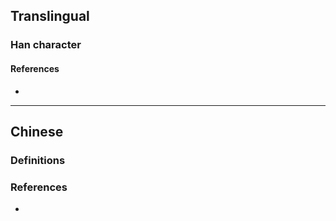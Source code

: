 {{also|麼}}
{{character info}}
==Translingual==

===Han character===
{{Han char|rn=53|rad=广|as=03|sn=6|four=|canj=IHI,XIHI|ids=⿸广么}}

====References====
* {{Han ref|kx=0343.201|hdz=20873.131|uh=5E85|ud=24197}}

----

==Chinese==

===Definitions===
{{zh-see|麼|rocsv}}

===References===
* {{R:twedu|A04765-006}}